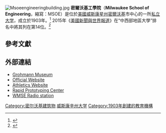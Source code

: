 {{Infobox university
|name=        Milwaukee School of Engineering
|endowment=   $49,520,747<ref name="form990-2013">{{cite book |last=MSOE |first= |date=2013-12-17 |title=Form 990 Filing |url= |location= |publisher= |pages=21 |isbn= |accessdate=2014-04-18 }}</ref>
|president=   Hermann Viets
|established= 1903
|type=        [[私立大學|私立大學]]
|calendar=    Quarter
|faculty=     135
|students=    2658
|undergrad=   2459
|postgrad=    199
|colors=      紅色和白色
|city=        [[密爾沃基|密爾沃基]]
|state=[[威斯康星州|威斯康星州]]
|country=[[美國|美國]]
|coor=        {{Coord|43.0440|N|87.9085|W|type:edu|format=dms|display=inline,title}}
|telephone=   +1 800 332 6763
|campus=      都市<br/>{{convert|20|acre|ha|1}}
|mascot=      Roscoe Raider
|website=     [http://www.msoe.edu/ msoe.edu]
}}
[[Image:Msoeengineeringbuilding.jpg|thumbnail]]
'''密爾沃基工學院'''（'''Milwaukee School of Engineering'''，縮寫：MSOE）是位於[[美國|美國]][[威斯康星州|威斯康星州]][[密爾沃基|密爾沃基]]市中心的一所[[私立大学|私立大学]]，成立於1903年。<ref name="History">{{cite web | title=History | publisher=MSOE | year=2005 | url=http://www.msoe.edu/about_msoe/msoe_summary/history.shtml | accessdate=2009-03-08 | deadurl=yes | archiveurl=https://web.archive.org/web/20080830051424/http://www.msoe.edu/about_msoe/msoe_summary/history.shtml | archivedate=2008-08-30 }}</ref> 2015年《[[美國新聞與世界報道|美國新聞與世界報道]]》在“中西部地區大學”排名中將其列在第14位。<ref>{{cite web|title=Milwaukee School of Engineering|url=http://colleges.usnews.rankingsandreviews.com/best-colleges/msoe-3868|publisher=U.S. News and World Report|accessdate=2015-03-17|archive-date=2015-03-11|archive-url=https://web.archive.org/web/20150311033214/http://colleges.usnews.rankingsandreviews.com/best-colleges/msoe-3868|dead-url=no}}</ref>

==參考文獻==
{{reflist|30em}}

==外部連結==
*[http://www.msoe.edu/about_msoe/manatwork/museum.shtml Grohmann Museum]{{Wayback|url=http://www.msoe.edu/about_msoe/manatwork/museum.shtml |date=20130810133635 }}
*[http://www.msoe.edu/ Official Website]{{Wayback|url=http://www.msoe.edu/ |date=20151107020103 }}
*[http://www.msoe.edu/athletics Athletics Website]{{Wayback|url=http://www.msoe.edu/athletics |date=20130812122038 }}
*[http://www.rpc.msoe.edu/ Rapid Prototyping Center]{{Wayback|url=http://www.rpc.msoe.edu/ |date=20150323055631 }}
*[http://www.wmse.org/ WMSE Radio station]{{Wayback|url=http://www.wmse.org/ |date=20150316001303 }}

{{威斯康星州的學院和大學}}
[[Category:密尔沃基建筑物|Category:密尔沃基建筑物]]
[[Category:威斯康辛州大学|]]
[[Category:1903年創建的教育機構|Category:1903年創建的教育機構]]